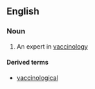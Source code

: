 ==English==

===Noun===
{{en-noun}}

# An expert in [[vaccinology]]

====Derived terms====
* [[vaccinological]]